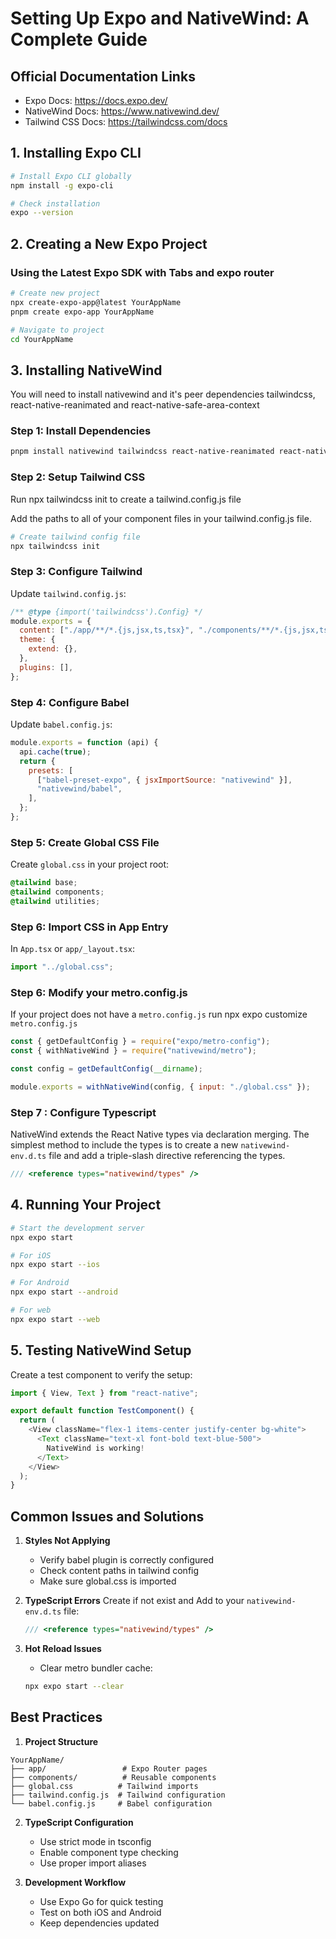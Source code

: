 # Setting Up Expo and NativeWind: A Complete Guide

## Official Documentation Links

- Expo Docs: https://docs.expo.dev/
- NativeWind Docs: https://www.nativewind.dev/
- Tailwind CSS Docs: https://tailwindcss.com/docs

## 1. Installing Expo CLI

```bash
# Install Expo CLI globally
npm install -g expo-cli

# Check installation
expo --version
```

## 2. Creating a New Expo Project

### Using the Latest Expo SDK with Tabs and expo router

```bash copy
# Create new project
npx create-expo-app@latest YourAppName
pnpm create expo-app YourAppName

# Navigate to project
cd YourAppName
```

## 3. Installing NativeWind

You will need to install nativewind and it's peer dependencies tailwindcss, react-native-reanimated and react-native-safe-area-context

### Step 1: Install Dependencies

```bash
pnpm install nativewind tailwindcss react-native-reanimated react-native-safe-area-context
```

### Step 2: Setup Tailwind CSS

Run npx tailwindcss init to create a tailwind.config.js file

Add the paths to all of your component files in your tailwind.config.js file.

```bash
# Create tailwind config file
npx tailwindcss init
```

### Step 3: Configure Tailwind

Update `tailwind.config.js`:

```javascript
/** @type {import('tailwindcss').Config} */
module.exports = {
  content: ["./app/**/*.{js,jsx,ts,tsx}", "./components/**/*.{js,jsx,ts,tsx}"],
  theme: {
    extend: {},
  },
  plugins: [],
};
```

### Step 4: Configure Babel

Update `babel.config.js`:

```javascript
module.exports = function (api) {
  api.cache(true);
  return {
    presets: [
      ["babel-preset-expo", { jsxImportSource: "nativewind" }],
      "nativewind/babel",
    ],
  };
};
```

### Step 5: Create Global CSS File

Create `global.css` in your project root:

```css
@tailwind base;
@tailwind components;
@tailwind utilities;
```

### Step 6: Import CSS in App Entry

In `App.tsx` or `app/_layout.tsx`:

```typescript
import "../global.css";
```

### Step 6: Modify your metro.config.js

If your project does not have a `metro.config.js` run npx expo customize `metro.config.js`

```js copy
const { getDefaultConfig } = require("expo/metro-config");
const { withNativeWind } = require("nativewind/metro");

const config = getDefaultConfig(__dirname);

module.exports = withNativeWind(config, { input: "./global.css" });
```

### Step 7 : Configure Typescript

NativeWind extends the React Native types via declaration merging. The simplest method to include the types is to create a new `nativewind-env.d.ts` file and add a triple-slash directive referencing the types.

```ts copy
/// <reference types="nativewind/types" />
```

## 4. Running Your Project

```bash copy
# Start the development server
npx expo start

# For iOS
npx expo start --ios

# For Android
npx expo start --android

# For web
npx expo start --web
```

## 5. Testing NativeWind Setup

Create a test component to verify the setup:

```typescript copy
import { View, Text } from "react-native";

export default function TestComponent() {
  return (
    <View className="flex-1 items-center justify-center bg-white">
      <Text className="text-xl font-bold text-blue-500">
        NativeWind is working!
      </Text>
    </View>
  );
}
```

## Common Issues and Solutions

1. **Styles Not Applying**

   - Verify babel plugin is correctly configured
   - Check content paths in tailwind config
   - Make sure global.css is imported

2. **TypeScript Errors**
   Create if not exist and Add to your `nativewind-env.d.ts` file:

   ```typescript
   /// <reference types="nativewind/types" />
   ```

3. **Hot Reload Issues**
   - Clear metro bundler cache:
   ```bash
   npx expo start --clear
   ```

## Best Practices

1. **Project Structure**

```
YourAppName/
├── app/                 # Expo Router pages
├── components/          # Reusable components
├── global.css          # Tailwind imports
├── tailwind.config.js  # Tailwind configuration
└── babel.config.js     # Babel configuration
```

2. **TypeScript Configuration**

   - Use strict mode in tsconfig
   - Enable component type checking
   - Use proper import aliases

3. **Development Workflow**
   - Use Expo Go for quick testing
   - Test on both iOS and Android
   - Keep dependencies updated
